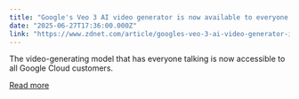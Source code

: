 ```yaml
---
title: "Google's Veo 3 AI video generator is now available to everyone - here's how to try it"
date: "2025-06-27T17:36:00.000Z"
link: "https://www.zdnet.com/article/googles-veo-3-ai-video-generator-is-now-available-to-everyone-heres-how-to-try-it/"
---
```


The video-generating model that has everyone talking is now accessible to all Google Cloud customers.

[Read more](https://www.zdnet.com/article/googles-veo-3-ai-video-generator-is-now-available-to-everyone-heres-how-to-try-it/)
